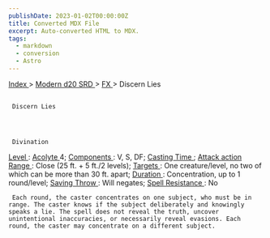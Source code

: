 ```yaml
---
publishDate: 2023-01-02T00:00:00Z
title: Converted MDX File
excerpt: Auto-converted HTML to MDX.
tags:
  - markdown
  - conversion
  - Astro
---
```







[
      Index
     ](-index)
     >
     [
      Modern d20 SRD
     ](modern-d20-srd-index)
     >
     [
      FX
     ](modern-d20-srd-fx-index)
     > Discern Lies
    





## 
     Discern Lies
    



     Divination
    



[
      Level
     ](modern-d20-srd-fx-level)
     :
     [
      Acolyte
     ](modern-d20-srd-classes-advanced-acolyte)
     4;
     [
      Components
     ](modern-d20-srd-fx-components)
     : V, S, DF;
     [
      Casting Time
     ](modern-d20-srd-fx-casting-time)
     ;
     [
      Attack action
     ](modern-d20-srd-combat-attack-actions)
[
      Range
     ](modern-d20-srd-fx-range)
     : Close (25 ft. + 5 ft./2 levels);
     [
      Targets
     ](modern-d20-srd-fx-target)
     :  One creature/level, no two of which can be more than 30 ft. apart;
     [
      Duration
     ](modern-d20-srd-fx-duration)
     :  Concentration, up to 1 round/level;
     [
      Saving Throw
     ](modern-d20-srd-basics-saving-throws)
     : Will negates;
     [
      Spell Resistance
     ](modern-d20-srd-special-abilities-spell-resistance)
     : No
    



     Each round, the caster concentrates on one subject, who must be in range. The caster knows if the subject deliberately and knowingly speaks a lie. The spell does not reveal the truth, uncover unintentional inaccuracies, or necessarily reveal evasions. Each round, the caster may concentrate on a different subject.
    




